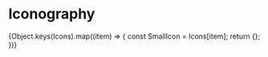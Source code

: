 
<Meta title="Iconography" />

# Iconography

<ThemeProvider theme={theme}>
    <IconGallery>
        {Object.keys(Icons).map((item) => {
            const SmallIcon = Icons[item];
            return <IconItem name={item}>{<SmallIcon />}</IconItem>;
        })}
    </IconGallery>
</ThemeProvider>
